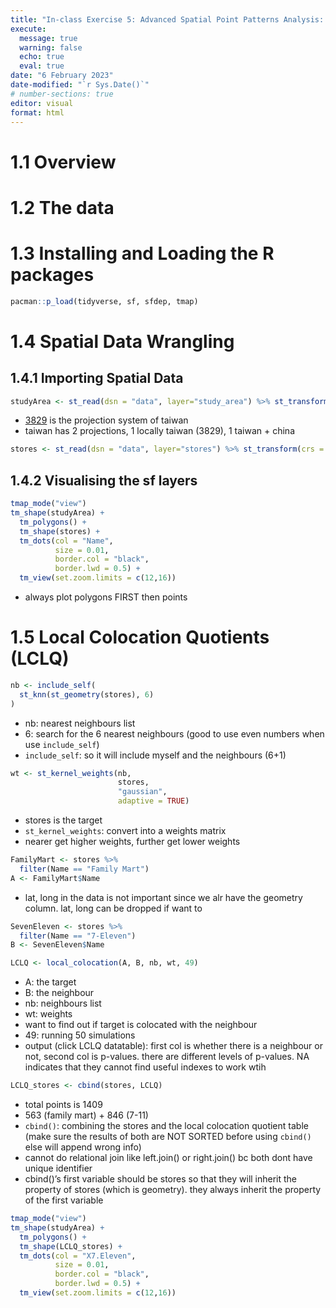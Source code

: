 ```yaml
---
title: "In-class Exercise 5: Advanced Spatial Point Patterns Analysis: Local Co-Location Quotient"
execute: 
  message: true
  warning: false
  echo: true
  eval: true
date: "6 February 2023"
date-modified: "`r Sys.Date()`"
# number-sections: true
editor: visual
format: html
---
```


# 1.1 Overview

# 1.2 The data

# 1.3 Installing and Loading the R packages

```r
pacman::p_load(tidyverse, sf, sfdep, tmap)
```

# 1.4 Spatial Data Wrangling

## 1.4.1 Importing Spatial Data

```r
studyArea <- st_read(dsn = "data", layer="study_area") %>% st_transform(crs = 3829)
```

-   [3829](https://epsg.io/3829) is the projection system of taiwan
-   taiwan has 2 projections, 1 locally taiwan (3829), 1 taiwan + china

```r
stores <- st_read(dsn = "data", layer="stores") %>% st_transform(crs = 3829)
```

## 1.4.2 Visualising the sf layers

```r
tmap_mode("view")
tm_shape(studyArea) +
  tm_polygons() +
  tm_shape(stores) +
  tm_dots(col = "Name",
          size = 0.01,
          border.col = "black",
          border.lwd = 0.5) +
  tm_view(set.zoom.limits = c(12,16))
```

-   always plot polygons FIRST then points

# 1.5 Local Colocation Quotients (LCLQ)

```r
nb <- include_self(
  st_knn(st_geometry(stores), 6)
)
```

-   nb: nearest neighbours list
-   6: search for the 6 nearest neighbours (good to use even numbers when use `include_self`)
-   `include_self`: so it will include myself and the neighbours (6+1)

```r
wt <- st_kernel_weights(nb,
                        stores,
                        "gaussian",
                        adaptive = TRUE)
```

-   stores is the target
-   `st_kernel_weights`: convert into a weights matrix
-   nearer get higher weights, further get lower weights

```r
FamilyMart <- stores %>%
  filter(Name == "Family Mart")
A <- FamilyMart$Name
```
-   lat, long in the data is not important since we alr have the geometry column. lat, long can be dropped if want to

```r
SevenEleven <- stores %>%
  filter(Name == "7-Eleven")
B <- SevenEleven$Name
```

```r
LCLQ <- local_colocation(A, B, nb, wt, 49)
```

-   A: the target
-   B: the neighbour
-   nb: neighbours list
-   wt: weights
-   want to find out if target is colocated with the neighbour
-   49: running 50 simulations
-   output (click LCLQ datatable): first col is whether there is a neighbour or not, second col is p-values. there are different levels of p-values. NA indicates that they cannot find useful indexes to work wtih

```r
LCLQ_stores <- cbind(stores, LCLQ)
```
-   total points is 1409
-   563 (family mart) + 846 (7-11)
-   `cbind()`: combining the stores and the local colocation quotient table (make sure the results of both are NOT SORTED before using `cbind()` else will append wrong info)
-   cannot do relational join like left.join() or right.join() bc both dont have unique identifier
-   cbind()'s first variable should be stores so that they will inherit the property of stores (which is geometry). they always inherit the property of the first variable

```r
tmap_mode("view")
tm_shape(studyArea) +
  tm_polygons() +
  tm_shape(LCLQ_stores) +
  tm_dots(col = "X7.Eleven",
          size = 0.01,
          border.col = "black",
          border.lwd = 0.5) +
  tm_view(set.zoom.limits = c(12,16))
```
